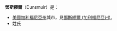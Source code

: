 '''鄧斯繆爾'''（Dunsmuir）是：
* [[美國|美國]][[加利福尼亞州|加利福尼亞州]]城市，見[[鄧斯繆爾_(加利福尼亞州)|鄧斯繆爾 (加利福尼亞州)]]。
* 姓氏

{{disambig|cat=四字消歧義}}